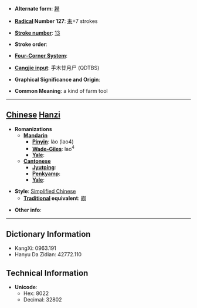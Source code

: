* '''Alternate form''': [[耮]]

* '''[[Wiktionary:Chinese radical index| Radical]] Number 127''': [[Wiktionary:Chinese radical index 耒|耒]]+7 strokes

* '''[[Wiktionary:Chinese total strokes index|Stroke number]]''': [[Wiktionary:Chinese total strokes index 13|13]]

* '''Stroke order''': 

* '''[[Wiktionary:Chinese four corner index|Four-Corner System]]''': 

* '''[[Wiktionary:Chinese Cangjie index|Cangjie input]]''': 手木廿月尸 (QDTBS)

* '''Graphical Significance and Origin''': 

* '''Common Meaning''': a kind of farm tool

----

== [[Chinese]] [[Hanzi]] ==

* '''Romanizations'''
** '''[[Mandarin]]'''
*** '''[[Pinyin]]''': lào (lao4)
*** '''[[Wade-Giles]]''': lao<sup>4</sup>
*** '''[[Yale]]''': 
** '''[[Cantonese]]'''
*** '''[[Jyutping]]''':
*** '''[[Penkyamp]]''': 
*** '''[[Yale]]''': 

* '''Style''': [[Simplified Chinese]] 
** '''[[Traditional Chinese|Traditional]] equivalent''': [[耮]]

* '''Other info''': 

----

== Dictionary Information ==

* KangXi: 0963.191
* Hanyu Da Zidian: 42772.110

== Technical Information ==

* '''Unicode''':
** Hex: 8022
** Decimal: 32802